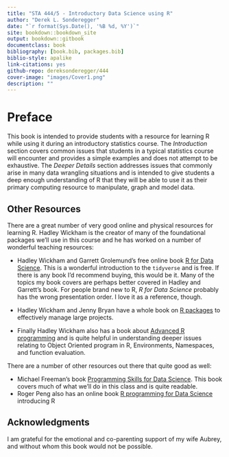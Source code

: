 ```yaml
--- 
title: "STA 444/5 - Introductory Data Science using R"
author: "Derek L. Sonderegger"
date: "`r format(Sys.Date(), '%B %d, %Y')`"
site: bookdown::bookdown_site
output: bookdown::gitbook
documentclass: book
bibliography: [book.bib, packages.bib]
biblio-style: apalike
link-citations: yes
github-repo: dereksonderegger/444
cover-image: "images/Cover1.png"
description: ""
---
```


# Preface {-}
This book is intended to provide students with a resource for learning R while using it during an introductory statistics course. The *Introduction* section covers common issues that students in a typical statistics course will encounter and provides a simple examples and does not attempt to be exhaustive. The *Deeper Details* section addresses issues that commonly arise in many data wrangling situations and is intended to give students a deep enough understanding of R that they will be able to use it as their primary computing resource to manipulate, graph and model data.


## Other Resources{-}
There are a great number of very good online and physical resources for learning R. Hadley Wickham is the creator of many of the foundational packages we'll use in this course and he has worked on a number of wonderful teaching resources:

* Hadley Wickham and Garrett Grolemund's free online book [R for Data Science](https://r4ds.had.co.nz). This is a wonderful introduction to the `tidyverse` and is free.  If there is any book I'd recommend buying, this would be it. Many of the topics my book covers are perhaps better covered in Hadley and Garrett's book. For people brand new to R, _R for Data Science_ probably has the wrong presentation order. I love it as a reference, though.

* Hadley Wickham and Jenny Bryan have a whole book on [R packages](https://r-pkgs.org) to effectively manage large projects.

* Finally Hadley Wickham also has a book about [Advanced R programming](https://adv-r.hadley.nz) and is quite helpful in understanding deeper issues relating to Object Oriented program in R, Environments, Namespaces, and function evaluation.

There are a number of other resources out there that quite good as well:

* Michael Freeman's book [Programming Skills for Data Science](https://www.amazon.com/Programming-Skills-Data-Science-Addison-Wesley/dp/0135133106). This book covers much of what we'll do in this class and is quite readable.
* Roger Peng also has an online book [R programming for Data Science](https://bookdown.org/rdpeng/rprogdatascience/) introducing R


## Acknowledgments {-}
I am grateful for the emotional and co-parenting support of my wife Aubrey, and without whom this book would not be possible. 


